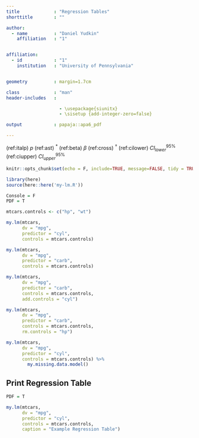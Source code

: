```yaml
---
title             : "Regression Tables"
shorttitle        : ""

author:
  - name          : "Daniel Yudkin"
    affiliation   : "1"


affiliation:
  - id            : "1"
    institution   : "University of Pennsylvania"


geometry          : margin=1.7cm

class             : "man"
header-includes   :

                    - \usepackage{siunitx}
                    - \sisetup {add-integer-zero=false}

output            : papaja::apa6_pdf

---
```


(ref:italp) _p_
(ref:ast) $^*$
(ref:beta) $\beta$
(ref:cross) $^\dagger$
(ref:cilower) $CI^{95\%}_{lower}$
(ref:ciupper) $CI^{95\%}_{upper}$

```r
knitr::opts_chunk$set(echo = F, include=TRUE, message=FALSE, tidy = TRUE, results='asis', warning=FALSE, tidy.opts=list(width.cutoff=60),tidy=TRUE)
```

```r
library(here)
source(here::here('my-lm.R'))
```

```r
Console = F
PDF = T
```

```r
mtcars.controls <- c("hp", "wt")
```

```r
my.lm(mtcars, 
      dv = "mpg", 
      predictor = "cyl", 
      controls = mtcars.controls)

my.lm(mtcars, 
      dv = "mpg", 
      predictor = "carb", 
      controls = mtcars.controls)

my.lm(mtcars, 
      dv = "mpg", 
      predictor = "carb", 
      controls = mtcars.controls,
      add.controls = "cyl")

my.lm(mtcars, 
      dv = "mpg", 
      predictor = "carb", 
      controls = mtcars.controls,
      rm.controls = "hp")

my.lm(mtcars, 
      dv = "mpg", 
      predictor = "cyl", 
      controls = mtcars.controls) %>% 
        my.missing.data.model()
```


## Print Regression Table
```r

PDF = T

my.lm(mtcars, 
      dv = "mpg", 
      predictor = "cyl", 
      controls = mtcars.controls,
      caption = "Example Regression Table")

```

